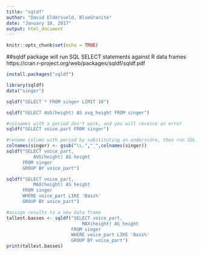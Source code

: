 ```yaml
---
title: "sqldf"
author: "David Eldersveld, BlueGranite"
date: "January 10, 2017"
output: html_document
---
```


```r
knitr::opts_chunk$set(echo = TRUE)
```

##sqldf package will run SQL SELECT statements against R data frames
https://cran.r-project.org/web/packages/sqldf/sqldf.pdf

```r
install.packages("sqldf")
```

```r
library(sqldf)
data("singer")
```

```r
sqldf("SELECT * FROM singer LIMIT 10")
```

```r
sqldf("SELECT AVG(height) AS avg_height FROM singer")
```

```r
#colnames with a period don't work, and you will receive an error
sqldf("SELECT voice.part FROM singer")
```

```r
#rename column with period by substituting an underscore, then run SQL statement
colnames(singer) <- gsub("\\.","_",colnames(singer))
sqldf("SELECT voice_part, 
          AVG(height) AS height 
      FROM singer 
      GROUP BY voice_part")
```

```r
sqldf("SELECT voice_part, 
          MAX(height) AS height 
      FROM singer 
      WHERE voice_part LIKE 'Bass%'
      GROUP BY voice_part")
```

```r
#assign results to a new data frame
tallest.basses <- sqldf("SELECT voice_part, 
                            MAX(height) AS height 
                        FROM singer 
                        WHERE voice_part LIKE 'Bass%'
                        GROUP BY voice_part")
print(tallest.basses)
```
